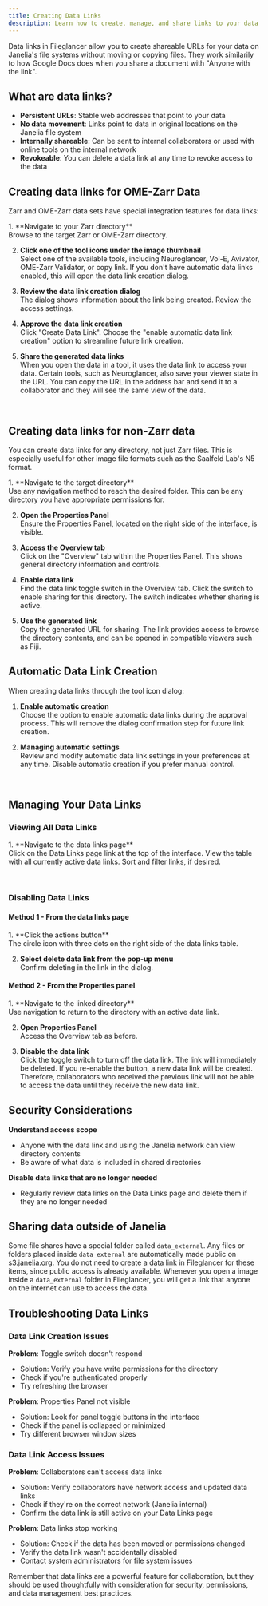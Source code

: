 ```yaml
---
title: Creating Data Links
description: Learn how to create, manage, and share links to your data on Janelia's file systems.
---
```




Data links in Fileglancer allow you to create shareable URLs for your data on Janelia's file systems without moving or copying files. They work similarily to how Google Docs does when you share a document with "Anyone with the link". 

## What are data links?
- **Persistent URLs**: Stable web addresses that point to your data
- **No data movement**: Links point to data in original locations on the Janelia file system
- **Internally shareable**: Can be sent to internal collaborators or used with online tools on the internal network
- **Revokeable**: You can delete a data link at any time to revoke access to the data

## Creating data links for OME-Zarr Data

Zarr and OME-Zarr data sets have special integration features for data links:

<Steps>
1. **Navigate to your Zarr directory**<br/>
Browse to the target Zarr or OME-Zarr directory.

2. **Click one of the tool icons under the image thumbnail**<br/>
Select one of the available tools, including Neuroglancer, Vol-E, Avivator, OME-Zarr Validator, or copy link. If you don't have automatic data links enabled, this will open the data link creation dialog.

3. **Review the data link creation dialog**<br/>
The dialog shows information about the link being created. Review the access settings.

4. **Approve the data link creation**<br/>
Click "Create Data Link". Choose the "enable automatic data link creation" option to streamline future link creation.
   
6. **Share the generated data links**<br/>
When you open the data in a tool, it uses the data link to access your data. Certain tools, such as Neuroglancer, also save your viewer state in the URL. You can copy the URL in the address bar and send it to a collaborator and they will see the same view of the data.
</Steps>

<StyledImage
lightSrc={lightZarrDataLink}
darkSrc={darkZarrDataLink}
alt="Screenshot of the Fileglancer interface, with one arrow pointing to the Zarr viewer buttons under a Zarr thumbnail and another arrow pointing to the 'Create data link' switch in the Overview tab of the Properties panel."
/>
<br/>

## Creating data links for non-Zarr data

You can create data links for any directory, not just Zarr files. This is especially useful for other image file formats such as the Saalfeld Lab's N5 format.

<Steps>
1. **Navigate to the target directory**<br/>
Use any navigation method to reach the desired folder. This can be any directory you have appropriate permissions for.

2. **Open the Properties Panel**<br/>
Ensure the Properties Panel, located on the right side of the interface, is visible.<br/>

3. **Access the Overview tab**<br/>
Click on the "Overview" tab within the Properties Panel. This shows general directory information and controls.

4. **Enable data link**<br/>
Find the data link toggle switch in the Overview tab. Click the switch to enable sharing for this directory. The switch indicates whether sharing is active.

5. **Use the generated link**<br/>
Copy the generated URL for sharing. The link provides access to browse the directory contents, and can be opened in compatible viewers such as Fiji. 
</Steps>


## Automatic Data Link Creation

When creating data links through the tool icon dialog:
<Steps>
1. **Enable automatic creation**<br/>
Choose the option to enable automatic data links during the approval process. This will remove the dialog confirmation step for future link creation.

2. **Managing automatic settings**<br/>
Review and modify automatic data link settings in your preferences at any time. Disable automatic creation if you prefer manual control.
</Steps>

<StyledImage
lightSrc={lightAutomaticLinks}
darkSrc={darkAutomaticLinks}
alt="Screenshot of the Fileglancer user preferences page, with one arrow pointing to the profile menu icon in the navigation bar at the top of the interface, and one arrow pointing to the 'Automatic Data Links' section on the Preferences page."
/>
<br/>

## Managing Your Data Links

### Viewing All Data Links

<Steps>
1. **Navigate to the data links page**<br/>
Click on the Data Links page link at the top of the interface. View the table with all currently active data links. Sort and filter links, if desired.
</Steps>

<StyledImage
lightSrc={lightDataLinksPage}
darkSrc={darkDataLinksPage}
alt="Screenshot of the Data Links page on Fileglancer interface, showing the table with created data links."
/>
<br/>

### Disabling Data Links

#### Method 1 - From the data links page
<Steps>
1. **Click the actions button**<br/>
The circle icon with three dots on the right side of the data links table.

2. **Select delete data link from the pop-up menu**<br/>
Confirm deleting in the link in the dialog.
</Steps>

#### Method 2 - From the Properties panel
<Steps>
1. **Navigate to the linked directory**<br/>
Use navigation to return to the directory with an active data link.

2. **Open Properties Panel**<br/>
Access the Overview tab as before.

3. **Disable the data link**<br/>
Click the toggle switch to turn off the data link. The link will immediately be deleted. If you re-enable the button, a new data link will be created. Therefore, collaborators who received the previous link will not be able to access the data until they receive the new data link.
</Steps>

## Security Considerations

**Understand access scope**
   - Anyone with the data link and using the Janelia network can view directory contents
   - Be aware of what data is included in shared directories

**Disable data links that are no longer needed**
   - Regularly review data links on the Data Links page and delete them if they are no longer needed


## Sharing data outside of Janelia

Some file shares have a special folder called `data_external`. Any files or folders placed inside `data_external` are automatically made public on [s3.janelia.org](https://s3.janelia.org). You do not need to create a data link in Fileglancer for these items, since public access is already available. Whenever you open a image inside a `data_external` folder in Fileglancer, you will get a link that anyone on the internet can use to access the data.


## Troubleshooting Data Links

### Data Link Creation Issues

**Problem**: Toggle switch doesn't respond
- Solution: Verify you have write permissions for the directory
- Check if you're authenticated properly
- Try refreshing the browser

**Problem**: Properties Panel not visible
- Solution: Look for panel toggle buttons in the interface
- Check if the panel is collapsed or minimized
- Try different browser window sizes

### Data Link Access Issues

**Problem**: Collaborators can't access data links
- Solution: Verify collaborators have network access and updated data links
- Check if they're on the correct network (Janelia internal)
- Confirm the data link is still active on your Data Links page

**Problem**: Data links stop working
- Solution: Check if the data has been moved or permissions changed
- Verify the data link wasn't accidentally disabled
- Contact system administrators for file system issues

Remember that data links are a powerful feature for collaboration, but they should be used thoughtfully with consideration for security, permissions, and data management best practices.